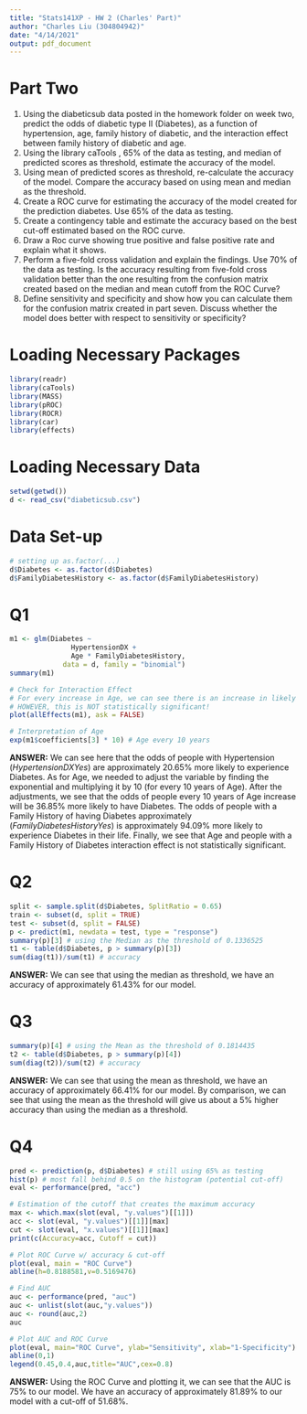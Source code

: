 ---
title: "Stats141XP - HW 2 (Charles' Part)"
author: "Charles Liu (304804942)"
date: "4/14/2021"
output: pdf_document
---

# Part Two

  1. Using the diabeticsub data posted in the homework folder on week two, predict the odds of diabetic type II (Diabetes), as a function of hypertension, age, family history of diabetic, and the interaction effect between family history of diabetic and age.
  2. Using the library caTools , 65% of the data as testing, and median of predicted scores as threshold, estimate the accuracy of the model.
  3. Using mean of predicted scores as threshold, re-calculate the accuracy of the model. Compare the accuracy based on using mean and median as the threshold.
  4. Create a ROC curve for estimating the accuracy of the model created for the prediction diabetes. Use 65% of the data as testing.
  5. Create a contingency table and estimate the accuracy based on the best cut-off estimated based on the ROC curve.
  6. Draw a Roc curve showing true positive and false positive rate and explain what it shows.
  7. Perform a five-fold cross validation and explain the findings. Use 70% of the data as testing. Is the accuracy resulting from five-fold cross validation better than the one resulting from the confusion matrix created based on the median and mean cutoff from the ROC Curve?
  8. Define sensitivity and specificity and show how you can calculate them for the confusion matrix created in part seven. Discuss whether the model does better with respect to sensitivity or specificity?


# Loading Necessary Packages
```{r, message=FALSE, warning=FALSE}
library(readr)
library(caTools)
library(MASS)
library(pROC)
library(ROCR)
library(car)
library(effects)
```


# Loading Necessary Data
```{r, message=FALSE, warning=FALSE}
setwd(getwd())
d <- read_csv("diabeticsub.csv")
```

# Data Set-up
```{r}
# setting up as.factor(...)
d$Diabetes <- as.factor(d$Diabetes)
d$FamilyDiabetesHistory <- as.factor(d$FamilyDiabetesHistory)
```


# Q1
```{r}
m1 <- glm(Diabetes ~ 
               HypertensionDX +
               Age * FamilyDiabetesHistory,
             data = d, family = "binomial")
summary(m1)

# Check for Interaction Effect
# For every increase in Age, we can see there is an increase in likely of having Diabetes. It is similar for people with a family history of diabetes and no history.
# HOWEVER, this is NOT statistically significant! 
plot(allEffects(m1), ask = FALSE)

# Interpretation of Age
exp(m1$coefficients[3] * 10) # Age every 10 years
```

**ANSWER:** We can see here that the odds of people with Hypertension (*HypertensionDXYes*) are approximately 20.65% more likely to experience Diabetes. As for Age, we needed to adjust the variable by finding the exponential and multiplying it by 10 (for every 10 years of Age). After the adjustments, we see that the odds of people every 10 years of Age increase will be 36.85% more likely to have Diabetes. The odds of people with a Family History of having Diabetes approximately (*FamilyDiabetesHistoryYes*) is approximately 94.09% more likely to experience Diabetes in their life. Finally, we see that Age and people with a Family History of Diabetes interaction effect is not statistically significant.


# Q2 
```{r}
split <- sample.split(d$Diabetes, SplitRatio = 0.65)
train <- subset(d, split = TRUE)
test <- subset(d, split = FALSE)
p <- predict(m1, newdata = test, type = "response")
summary(p)[3] # using the Median as the threshold of 0.1336525 
t1 <- table(d$Diabetes, p > summary(p)[3])
sum(diag(t1))/sum(t1) # accuracy
```

**ANSWER:** We can see that using the median as threshold, we have an accuracy of approximately 61.43% for our model.


# Q3
```{r}
summary(p)[4] # using the Mean as the threshold of 0.1814435 
t2 <- table(d$Diabetes, p > summary(p)[4])
sum(diag(t2))/sum(t2) # accuracy
```

**ANSWER:** We can see that using the mean as threshold, we have an accuracy of approximately 66.41% for our model. By comparison, we can see that using the mean as the threshold will give us about a 5% higher accuracy than using the median as a threshold.


# Q4
```{r}
pred <- prediction(p, d$Diabetes) # still using 65% as testing
hist(p) # most fall behind 0.5 on the histogram (potential cut-off)
eval <- performance(pred, "acc")

# Estimation of the cutoff that creates the maximum accuracy
max <- which.max(slot(eval, "y.values")[[1]])
acc <- slot(eval, "y.values")[[1]][max]
cut <- slot(eval, "x.values")[[1]][max]
print(c(Accuracy=acc, Cutoff = cut))

# Plot ROC Curve w/ accuracy & cut-off
plot(eval, main = "ROC Curve")
abline(h=0.8188581,v=0.5169476)

# Find AUC
auc <- performance(pred, "auc")
auc <- unlist(slot(auc,"y.values"))
auc <- round(auc,2)
auc

# Plot AUC and ROC Curve
plot(eval, main="ROC Curve", ylab="Sensitivity", xlab="1-Specificity")
abline(0,1)
legend(0.45,0.4,auc,title="AUC",cex=0.8)
```

**ANSWER:** Using the ROC Curve and plotting it, we can see that the AUC is 75% to our model. We have an accuracy of approximately 81.89% to our model with a cut-off of 51.68%.